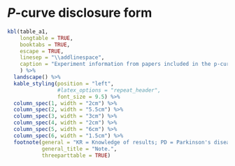 # *P*-curve disclosure form

```{r echo = FALSE, results = "asis"}
kbl(table_a1,
    longtable = TRUE,
    booktabs = TRUE,
    escape = TRUE,
    linesep = "\\addlinespace",
    caption = "Experiment information from papers included in the p-curve analysis."
    ) %>%
  landscape() %>%
  kable_styling(position = "left",
                #latex_options = "repeat_header",
                font_size = 9.5) %>%
  column_spec(1, width = "2cm") %>% 
  column_spec(2, width = "5.5cm") %>% 
  column_spec(3, width = "3cm") %>% 
  column_spec(4, width = "2cm") %>% 
  column_spec(5, width = "6cm") %>% 
  column_spec(6, width = "1.5cm") %>% 
  footnote(general = "KR = Knowledge of results; PD = Parkinson's disease; SC = Self-controlled",
           general_title = "Note.",
           threeparttable = TRUE)
```
